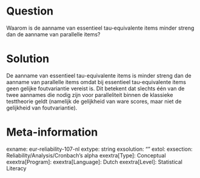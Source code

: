 Question
========
Waarom is de aanname van essentieel tau-equivalente items minder streng dan de aanname van parallelle items?


Solution
========
De aanname van essentieel tau-equivalente items is minder streng dan de aanname van parallelle items omdat bij essentieel tau-equivalente items geen gelijke foutvariantie vereist is. Dit betekent dat slechts één van de twee aannames die nodig zijn voor paralleliteit binnen de klassieke testtheorie geldt (namelijk de gelijkheid van ware scores, maar niet de gelijkheid van foutvariantie).

Meta-information
================
exname: eur-reliability-107-nl
extype: string
exsolution: ""
extol: 
exsection: Reliability/Analysis/Cronbach's alpha
exextra[Type]: Conceptual
exextra[Program]: 
exextra[Language]: Dutch
exextra[Level]: Statistical Literacy
